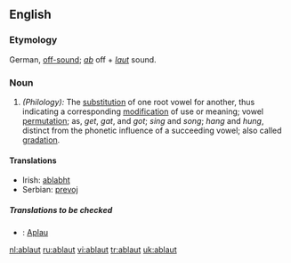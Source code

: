 ==English==

===Etymology===
German, [[off-sound]]; ''[[ab]]'' off + ''[[laut]]'' sound.

===Noun===
{{en-noun}}

# ''(Philology):'' The [[substitution]] of one root vowel for another, thus indicating a corresponding [[modification]] of use or meaning; vowel [[permutation]]; as, ''get'', ''gat'', and ''got''; ''sing'' and ''song''; ''hang'' and ''hung'', distinct from the phonetic influence of a succeeding vowel; also called [[gradation]].

====Translations====
*Irish: [[ablabht]]
*Serbian: [[prevoj]]
=====Translations to be checked=====
{{checktrans}}
*{{ttbc|Vietnamese}}: [[Aplau]]

[[nl:ablaut]]
[[ru:ablaut]]
[[vi:ablaut]]
[[tr:ablaut]]
[[uk:ablaut]]